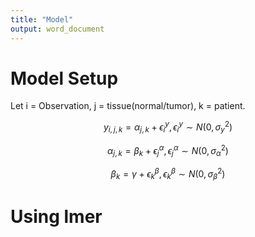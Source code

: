 ```yaml
---
title: "Model"
output: word_document
---
```




# Model Setup

Let i = Observation, j = tissue(normal/tumor), k = patient.

$$y_{i,j,k} = \alpha_{j,k} + \epsilon^y_i,\epsilon^y_i \sim N(0,\sigma^2_y)$$

$$\alpha_{j,k} = \beta_k + \epsilon^\alpha_j,\epsilon^\alpha_j \sim N(0,\sigma^2_\alpha)$$

$$\beta_k = \gamma + \epsilon^\beta_k, \epsilon^\beta_k \sim N(0,\sigma^2_\beta)$$



# Using lmer

```r



```